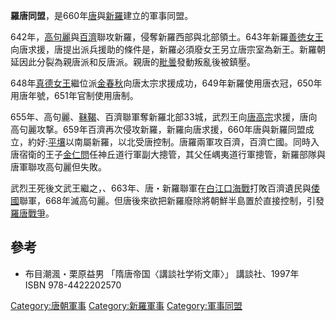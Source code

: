 {{refimprove|time=2015-06-06T22:51:54+00:00}}
'''羅唐同盟'''，是660年[[唐|唐]]與[[新羅|新羅]]建立的軍事同盟。

642年，[[高句麗|高句麗]]與[[百濟|百濟]]聯攻新羅，侵奪新羅西部與北部領土。643年新羅[[善徳女王|善徳女王]]向唐求援，唐提出派兵援助的條件是，新羅必須廢女王另立唐宗室為新王。新羅朝延因此分裂為親唐派和反唐派。親唐的[[毗曇|毗曇]]發動叛亂後被鎮壓。

648年[[真德女王|真德女王]]繼位派[[金春秋|金春秋]]向唐太宗求援成功，649年新羅使用唐衣冠，650年用唐年號，651年官制使用唐制。

655年、高句麗、[[靺鞨|靺鞨]]、百濟聯軍奪新羅北部33城，武烈王向[[唐高宗|唐高宗]]求援，唐向高句麗攻撃。659年百濟再次侵攻新羅，新羅向唐求援，660年唐與新羅同盟成立，約好:[[平壤|平壤]]以南屬新羅，以北受唐控制。唐羅兩軍攻百濟，百濟亡國。同時入唐宿衛的王子[[金仁問|金仁問]]任神丘道行軍副大摠管，其父任嵎夷道行軍摠管，新羅部隊與唐軍聯攻高句麗但失敗。

武烈王死後文武王繼之，、663年、唐・新羅聯軍在[[白江口海戰|白江口海戰]]打敗百濟遺民與[[倭國|倭國]]聯軍，668年滅高句麗。但唐後來欲把新羅廢除將朝鮮半島置於直接控制，引發[[羅唐戰爭|羅唐戰爭]]。

==參考==
*布目潮渢・栗原益男 「隋唐帝国〈講談社学術文庫〉」 講談社、1997年　ISBN 978-4422202570

[[Category:唐朝軍事|Category:唐朝軍事]]
[[Category:新羅軍事|Category:新羅軍事]]
[[Category:軍事同盟|Category:軍事同盟]]